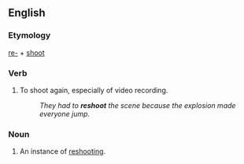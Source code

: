 ==English==
===Etymology===
[[re-]] + [[shoot]]

===Verb===
{{en-verb|reshoots|reshooting|reshot}}
# To shoot again, especially of video recording.
#: ''They had to '''reshoot''' the scene because the explosion made everyone jump.''

===Noun===
{{en-noun}}
# An instance of [[reshooting]].